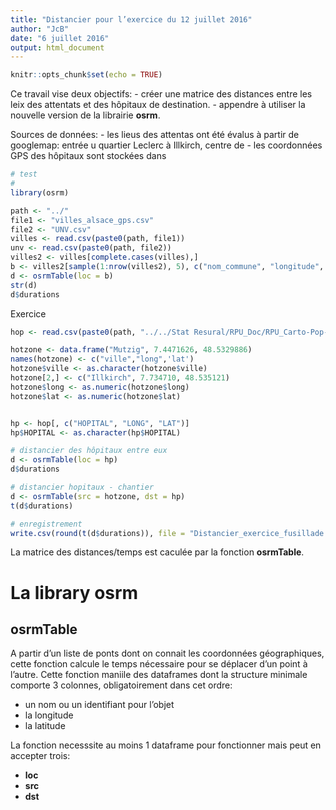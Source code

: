 ```yaml
---
title: "Distancier pour l’exercice du 12 juillet 2016"
author: "JcB"
date: "6 juillet 2016"
output: html_document
---
```


```r
knitr::opts_chunk$set(echo = TRUE)
```

Ce travail vise deux objectifs:
- créer une matrice des distances entre les leix des attentats et des hôpitaux de destination.
- appendre à utiliser la nouvelle version de la librairie __osrm__.

Sources de données:
- les lieus des attentas ont été évalus à partir de googlemap: entrée u quartier Leclerc à Illkirch, centre de 
- les coordonnées GPS des hôpitaux sont stockées dans 

```r
# test
# 
library(osrm)

path <- "../"
file1 <- "villes_alsace_gps.csv"
file2 <- "UNV.csv"
villes <- read.csv(paste0(path, file1))
unv <- read.csv(paste0(path, file2))
villes2 <- villes[complete.cases(villes),]
b <- villes2[sample(1:nrow(villes2), 5), c("nom_commune", "longitude", "latitude")]
d <- osrmTable(loc = b)
str(d)
d$durations
```

Exercice
```r
hop <- read.csv(paste0(path, "../../Stat Resural/RPU_Doc/RPU_Carto-Pop-Alsace/Cartographie/Cartofile/Hopitaux_Alsace.csv"), stringsAsFactors = FALSE)

hotzone <- data.frame("Mutzig", 7.4471626, 48.5329886)
names(hotzone) <- c("ville","long",'lat')
hotzone$ville <- as.character(hotzone$ville)
hotzone[2,] <- c("Illkirch", 7.734710, 48.535121)
hotzone$long <- as.numeric(hotzone$long)
hotzone$lat <- as.numeric(hotzone$lat)


hp <- hop[, c("HOPITAL", "LONG", "LAT")]
hp$HOPITAL <- as.character(hp$HOPITAL)

# distancier des hôpitaux entre eux
d <- osrmTable(loc = hp)
d$durations

# distancier hopitaux - chantier
d <- osrmTable(src = hotzone, dst = hp)
t(d$durations)

# enregistrement
write.csv(round(t(d$durations)), file = "Distancier_exercice_fusillade.csv")

```


La matrice des distances/temps est caculée par la fonction __osrmTable__.


La library osrm
===============

osrmTable
---------
A partir d'un liste de ponts dont on connait les coordonnées géographiques, cette fonction calcule le temps nécessaire pour se déplacer d'un point à l'autre. Cette fonction maniile des dataframes dont la structure minimale comporte 3 colonnes, obligatoirement dans cet ordre:

- un nom ou un identifiant pour l'objet
- la longitude
- la latitude

La fonction necesssite au moins 1 dataframe pour fonctionner mais peut en accepter trois:

- __loc__
- __src__
- __dst__

